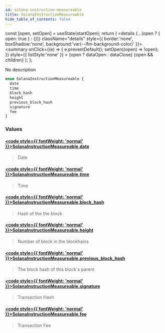 ```yaml
---
id: solana-instruction-measureable
title: SolanaInstructionMeasureable
hide_table_of_contents: false
---
```







  const [open, setOpen] = useState(startOpen);
  return (
    <details {...(open ? { open: true } : {})} className="details" style={{ border:'none', boxShadow:'none', background:'var(--ifm-background-color)' }}>
      <summary
        onClick={(e) => {
          e.preventDefault();
          setOpen((open) => !open);
        }}
        style={{ listStyle:'none' }}
      >
      {open ? dataOpen : dataClose}
      </summary>
      {open && children}
    </details>
  );
};








No description


```graphql
enum SolanaInstructionMeasureable {
  date
  time
  block_hash
  height
  previous_block_hash
  signature
  fee
}
```




### Values

#### [<code style={{ fontWeight: 'normal' }}>SolanaInstructionMeasureable.<b>date</b></code>](#)  
> 
> 
> Date
> 

#### [<code style={{ fontWeight: 'normal' }}>SolanaInstructionMeasureable.<b>time</b></code>](#)  
> 
> 
> Time
> 

#### [<code style={{ fontWeight: 'normal' }}>SolanaInstructionMeasureable.<b>block_hash</b></code>](#)  
> 
> 
> Hash of the the block
> 

#### [<code style={{ fontWeight: 'normal' }}>SolanaInstructionMeasureable.<b>height</b></code>](#)  
> 
> 
> Number of block in the blockhains
> 

#### [<code style={{ fontWeight: 'normal' }}>SolanaInstructionMeasureable.<b>previous_block_hash</b></code>](#)  
> 
> 
> The block hash of this block`s parent
> 

#### [<code style={{ fontWeight: 'normal' }}>SolanaInstructionMeasureable.<b>signature</b></code>](#)  
> 
> 
> Transaction Hash
> 

#### [<code style={{ fontWeight: 'normal' }}>SolanaInstructionMeasureable.<b>fee</b></code>](#)  
> 
> 
> Transaction Fee
> 



